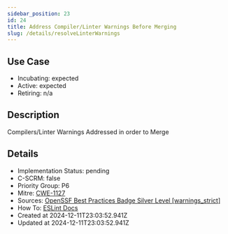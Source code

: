 ```yaml
---
sidebar_position: 23
id: 24
title: Address Compiler/Linter Warnings Before Merging
slug: /details/resolveLinterWarnings
---
```


## Use Case
<!-- LEVELS:START -->
- Incubating: expected
- Active: expected
- Retiring: n/a
<!-- LEVELS:END -->

<!-- DESCRIPTION:START -->
## Description
Compilers/Linter Warnings Addressed in order to Merge
<!-- DESCRIPTION:END -->

<!-- DETAILS:START -->
## Details
- Implementation Status: pending
- C-SCRM: false
- Priority Group: P6
- Mitre: [CWE-1127](https://cwe.mitre.org/data/definitions/1127.html)
- Sources: [OpenSSF Best Practices Badge Silver Level [warnings_strict]](https://www.bestpractices.dev/en/criteria?details=true&rationale=true#1.warnings_strict)
- How To: [ESLint Docs](https://eslint.org/docs/latest/use/getting-started#installation-and-usage)
- Created at 2024-12-11T23:03:52.941Z
- Updated at 2024-12-11T23:03:52.941Z
<!-- DETAILS:END -->
